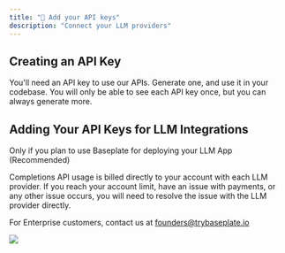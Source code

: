```yaml
---
title: "🔑 Add your API keys"
description: "Connect your LLM providers"
---
```

## Creating an API Key
You'll need an API key to use our APIs. Generate one, and use it in your codebase. You will only be able to see each API key once, but you can always generate more. 

## Adding Your API Keys for LLM Integrations
Only if you plan to use Baseplate for deploying your LLM App (Recommended)


Completions API usage is billed directly to your account with each LLM provider. If you reach your
account limit, have an issue with payments, or any other issue occurs, you will
need to resolve the issue with the LLM provider directly.

For Enterprise customers, contact us at founders@trybaseplate.io

<Frame caption="API Keys are added in the API Keys page">
  <img src="/images/api-keys.png" />
</Frame>

